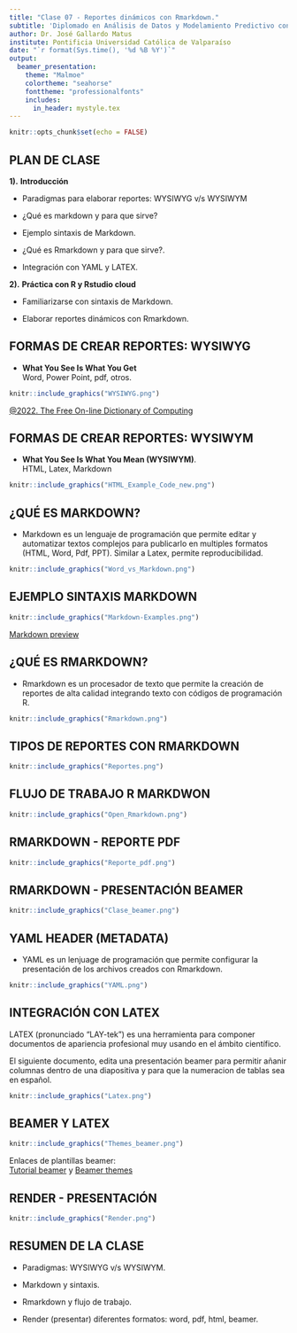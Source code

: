 ```yaml
---
title: "Clase 07 - Reportes dinámicos con Rmarkdown."
subtitle: 'Diplomado en Análisis de Datos y Modelamiento Predictivo con Aprendizaje Automático para la Acuicultura.'
author: Dr. José Gallardo Matus
institute: Pontificia Universidad Católica de Valparaíso 
date: "`r format(Sys.time(), '%d %B %Y')`"
output: 
  beamer_presentation:
    theme: "Malmoe"
    colortheme: "seahorse"
    fonttheme: "professionalfonts"
    includes:
      in_header: mystyle.tex
---
```


```r
knitr::opts_chunk$set(echo = FALSE)
```

## **PLAN DE CLASE**

**1).** **Introducción**

- Paradigmas para elaborar reportes: WYSIWYG v/s WYSIWYM

- ¿Qué es markdown y para que sirve?

- Ejemplo sintaxis de Markdown.

- ¿Qué es Rmarkdown y para que sirve?.

- Integración con YAML y LATEX.

**2).** **Práctica con R y Rstudio cloud**

- Familiarizarse con sintaxis de Markdown.

- Elaborar reportes dinámicos con Rmarkdown.

## FORMAS DE CREAR REPORTES: WYSIWYG

- **What You See Is What You Get**  
Word, Power Point, pdf, otros.

```r
knitr::include_graphics("WYSIWYG.png")
```

[@2022. The Free On-line Dictionary of Computing](https://encyclopedia2.thefreedictionary.com/What-you-see-is-what-you-get)

## FORMAS DE CREAR REPORTES: WYSIWYM

- **What You See Is What You Mean (WYSIWYM)**.  
HTML, Latex, Markdown

```r
knitr::include_graphics("HTML_Example_Code_new.png")
```

## ¿QUÉ ES MARKDOWN?

- Markdown es un lenguaje de programación que permite editar y automatizar textos complejos para publicarlo en multiples formatos (HTML, Word, Pdf, PPT). Similar a Latex, permite reproducibilidad.

```r
knitr::include_graphics("Word_vs_Markdown.png")
```

## EJEMPLO SINTAXIS MARKDOWN

```r
knitr::include_graphics("Markdown-Examples.png")
```

[Markdown preview](https://markdownlivepreview.com/)

## ¿QUÉ ES RMARKDOWN?

- Rmarkdown es un procesador de texto que permite la creación de reportes de alta calidad integrando texto con códigos de programación R. 

```r
knitr::include_graphics("Rmarkdown.png")
```

## TIPOS DE REPORTES CON RMARKDOWN

```r
knitr::include_graphics("Reportes.png")
``` 

## FLUJO DE TRABAJO R MARKDWON

```r
knitr::include_graphics("Open_Rmarkdown.png")
```

## RMARKDOWN - REPORTE PDF

```r
knitr::include_graphics("Reporte_pdf.png")
```

## RMARKDOWN - PRESENTACIÓN BEAMER

```r
knitr::include_graphics("Clase_beamer.png")
```

## YAML HEADER (METADATA)

- YAML es un lenjuage de programación que permite configurar la presentación de los archivos creados con Rmarkdown.

```r
knitr::include_graphics("YAML.png")
```


## INTEGRACIÓN CON LATEX

LATEX (pronunciado “LAY-tek”) es una herramienta para componer documentos de apariencia profesional muy usando en el ámbito científico.

El siguiente documento, edita una presentación beamer para permitir añanir columnas dentro de una diapositiva y para que la numeracion de tablas sea en español.

```r
knitr::include_graphics("Latex.png")
```

## BEAMER Y LATEX

```r
knitr::include_graphics("Themes_beamer.png")
```
Enlaces de plantillas beamer:  
[Tutorial beamer](https://latex-beamer.com/tutorials/beamer-themes/) y 
[Beamer themes](https://mpetroff.net/files/beamer-theme-matrix/)

## RENDER - PRESENTACIÓN

```r
knitr::include_graphics("Render.png")
```
 
##  **RESUMEN DE LA CLASE**

- Paradigmas: WYSIWYG v/s WYSIWYM.

- Markdown y sintaxis.

- Rmarkdown y flujo de trabajo.

- Render (presentar) diferentes formatos: word, pdf, html, beamer.

